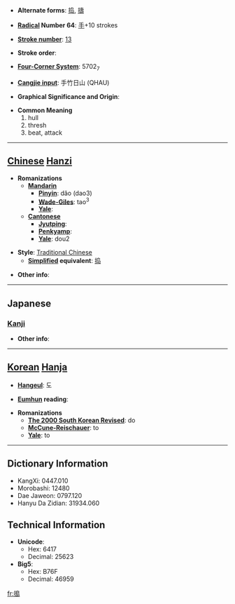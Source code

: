 * '''Alternate forms''': [[捣]], [[擣]]

* '''[[Wiktionary:Chinese radical index| Radical]] Number 64''': [[Wiktionary:Chinese radical index 手|手]]+10 strokes

* '''[[Wiktionary:Chinese total strokes index|Stroke number]]''': [[Wiktionary:Chinese total strokes index 13|13]]

* '''Stroke order''': 

* '''[[Wiktionary:Chinese four corner index|Four-Corner System]]''': 5702<sub>7</sub>

* '''[[Wiktionary:Chinese Cangjie index|Cangjie input]]''': 手竹日山 (QHAU)

* '''Graphical Significance and Origin''': 

* '''Common Meaning'''
*#hull
*# thresh
*# beat, attack


----

== [[Chinese]] [[Hanzi]] ==

* '''Romanizations'''
** '''[[Mandarin]]'''
*** '''[[Pinyin]]''': dǎo (dao3)
*** '''[[Wade-Giles]]''': tao<sup>3</sup>
*** '''[[Yale]]''': 
** '''[[Cantonese]]'''
*** '''[[Jyutping]]''':
*** '''[[Penkyamp]]''': 
*** '''[[Yale]]''': dou2

* '''Style''': [[Traditional Chinese]] 
** '''[[Simplified Chinese|Simplified]] equivalent''': [[捣]]

* '''Other info''': 

----

==Japanese==
===[[Kanji]]===
{{kanji|on readings=[[とう]] (tō)|kun readings=[[つく]] (tsuku)}}

* '''Other info''':  

----

== [[Korean]] [[Hanja]] ==

* '''[[Hangeul]]''': 도

* '''[[Eumhun]] reading''': 

* '''Romanizations'''
** '''[[The 2000 South Korean Revised Romanization|The 2000 South Korean Revised]]''': do
** '''[[McCune-Reischauer]]''': to
** '''[[Yale]]''': to

----

== Dictionary Information ==

* KangXi: 0447.010
* Morobashi: 12480
* Dae Jaweon: 0797.120
* Hanyu Da Zidian: 31934.060

== Technical Information ==

* '''Unicode''':
** Hex: 6417
** Decimal: 25623
* '''Big5''':
** Hex: B76F
** Decimal: 46959

[[fr:搗]]